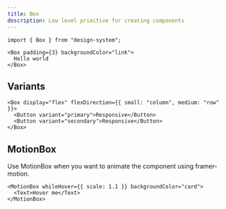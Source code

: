 ```yaml
---
title: Box
description: Low level primitive for creating components
---
```


```tsx
import { Box } from "design-system";
```

```tsx expand=true live=true
<Box padding={3} backgroundColor="link">
  Hello world
</Box>
```

## Variants

```tsx live=true
<Box display="flex" flexDirection={{ small: "column", medium: "row" }}>
  <Button variant="primary">Responsive</Button>
  <Button variant="secondary">Responsive</Button>
</Box>
```

## MotionBox

Use MotionBox when you want to animate the component using framer-motion.

```tsx live=true
<MotionBox whileHover={{ scale: 1.1 }} backgroundColor="card">
  <Text>Hover me</Text>
</MotionBox>
```
